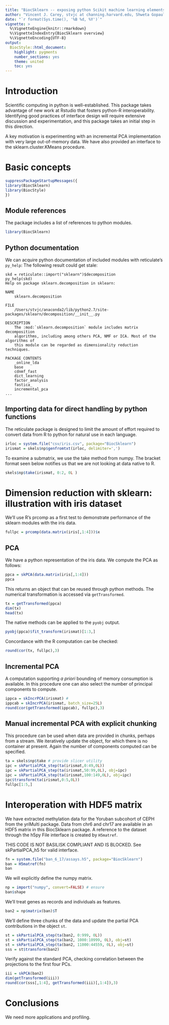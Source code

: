 ```yaml
---
title: "BiocSklearn -- exposing python Scikit machine learning elements for Bioconductor"
author: "Vincent J. Carey, stvjc at channing.harvard.edu, Shweta Gopaulakrishnan, reshg at channing.harvard.edu, Samuela Pollack, spollack at jimmy.harvard.edu"
date: "`r format(Sys.time(), '%B %d, %Y')`"
vignette: >
  %\VignetteEngine{knitr::rmarkdown}
  %\VignetteIndexEntry{BiocSklearn overview}
  %\VignetteEncoding{UTF-8}
output:
  BiocStyle::html_document:
    highlight: pygments
    number_sections: yes
    theme: united
    toc: yes
---
```


# Introduction

Scientific computing in python is well-established.  This
package takes advantage of new work at Rstudio that fosters
python-R interoperability.  Identifying
good practices of interface
design will require extensive discussion and experimentation,
and this package takes an initial step in this direction.

A key motivation is experimenting with an incremental PCA
implementation with very large out-of-memory data.  We have
also provided an interface to the sklearn.cluster.KMeans
procedure.

# Basic concepts

```r
suppressPackageStartupMessages({
library(BiocSklearn)
library(BiocStyle)
})
```

## Module references

The package includes a list of references to python
modules.

```r
library(BiocSklearn)
```

## Python documentation

We can acquire python documentation of included modules with
reticulate's `py_help`:  The following result could
get stale:
```
skd = reticulate::import("sklearn")$decomposition
py_help(skd)
Help on package sklearn.decomposition in sklearn:

NAME
    sklearn.decomposition

FILE
    /Users/stvjc/anaconda2/lib/python2.7/site-packages/sklearn/decomposition/__init__.py

DESCRIPTION
    The :mod:`sklearn.decomposition` module includes matrix decomposition
    algorithms, including among others PCA, NMF or ICA. Most of the algorithms of
    this module can be regarded as dimensionality reduction techniques.

PACKAGE CONTENTS
    _online_lda
    base
    cdnmf_fast
    dict_learning
    factor_analysis
    fastica_
    incremental_pca
...
```

## Importing data for direct handling by python functions

The reticulate package is designed to limit the amount
of effort required to convert data from R to python
for natural use in each language.

```r
irloc = system.file("csv/iris.csv", package="BiocSklearn")
irismat = skels$np$genfromtxt(irloc, delimiter=',')
```

To examine a submatrix, we use the take method from numpy.
The bracket format seen below notifies us that we are not looking at
data native to R.

```r
skels$np$take(irismat, 0:2, 0L )
```

# Dimension reduction with sklearn: illustration with iris dataset

We'll use R's prcomp as a first
test to demonstrate performance of the sklearn modules
with the iris data.

```r
fullpc = prcomp(data.matrix(iris[,1:4]))$x
```

## PCA

We have a python representation of the iris data.  We
compute the PCA as follows:
```r
ppca = skPCA(data.matrix(iris[,1:4]))
ppca
```
This returns an object that can be reused through python methods.
The numerical transformation is accessed via `getTransformed`.
```r
tx = getTransformed(ppca)
dim(tx)
head(tx)
```
The native methods can be applied to the `pyobj` output.
```r
pyobj(ppca)$fit_transform(irismat)[1:3,]
```
Concordance with the R computation can be checked:
```r
round(cor(tx, fullpc),3)
```

## Incremental PCA

A computation supporting _a priori_ bounding of memory
consumption is available.  In this procedure one can
also select the number of principal components to compute.
```r
ippca = skIncrPCA(irismat) #
ippcab = skIncrPCA(irismat, batch_size=25L)
round(cor(getTransformed(ippcab), fullpc),3)
```

## Manual incremental PCA with explicit chunking

This procedure can be used when data are provided
in chunks, perhaps from a stream.  We iteratively
update the object, for which there is no container
at present.  Again the number of components computed
can be specified.
```r
ta = skels$np$take # provide slicer utility
ipc = skPartialPCA_step(ta(irismat,0:49,0L))
ipc = skPartialPCA_step(ta(irismat,50:99,0L), obj=ipc)
ipc = skPartialPCA_step(ta(irismat,100:149,0L), obj=ipc)
ipc$transform(ta(irismat,0:5,0L))
fullpc[1:5,]
```

# Interoperation with HDF5 matrix

We have extracted methylation data for the Yoruban
subcohort of CEPH from the yriMulti package.  Data
from chr6 and chr17 are available in an HDF5 matrix
in this BiocSklearn package.  A reference to the
dataset through the h5py File interface is created by
`H5matref`.

THIS CODE IS NOT BASILISK COMPLIANT AND IS BLOCKED.
See skPartialPCA_h5 for valid interface.
```r
fn = system.file("ban_6_17/assays.h5", package="BiocSklearn")
ban = H5matref(fn)
ban 
```
We will explicitly define the numpy matrix.
```r
np = import("numpy", convert=FALSE) # ensure
ban$shape
```
We'll treat genes as records and individuals
as features.
```r
ban2 = np$matrix(ban)$T
```
We'll define three chunks of the data and update
the partial PCA contributions in the object `st`.
```r
st = skPartialPCA_step(ta(ban2, 0:999, 0L))
st = skPartialPCA_step(ta(ban2, 1000:10999, 0L), obj=st)
st = skPartialPCA_step(ta(ban2, 11000:44559, 0L), obj=st)
sss = st$transform(ban2)
```
Verify against the standard PCA, checking correlation
between the projections to the first four PCs.
```r
iii = skPCA(ban2)
dim(getTransformed(iii))
round(cor(sss[,1:4], getTransformed(iii)[,1:4]),3)
```

# Conclusions

We need more applications and profiling.
